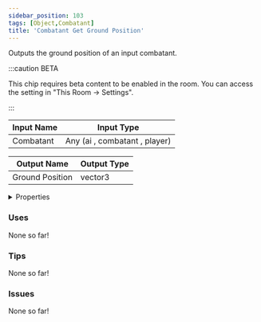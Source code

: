 ```yaml
---
sidebar_position: 103
tags: [Object,Combatant]
title: 'Combatant Get Ground Position'
---
```


Outputs the ground position of an input combatant.

:::caution BETA

This chip requires beta content to be enabled in the room. You can access the setting in "This Room -> Settings".

:::


<EsbSvg />

| Input Name | Input Type |
|-----------|-----------|
| Combatant | Any (ai , combatant , player) |

| Output Name | Output Type |
|-----------|-----------|
| Ground Position | vector3 |


<details>
  <summary>Properties</summary>
  <div>
    <div>
    <table>
      <thead>
        <tr>
          <th>Is beta required?</th>
          <th>✅</th>
        </tr>
        <tr>
          <th>Is this chip a trolling risk?</th>
          <th>❌</th>
        </tr>
        <tr>
          <th>Is this chip a role assignment risk?</th>
          <th>❌</th>
        </tr>
        <tr>
          <th>Chip UUID</th>
          <th>c0ee02f4-bbab-40ea-88a0-7441d7e7094c</th>
        </tr>
      </thead>
    </table>
    </div>
  </div>
</details>

### Uses

None so far!

### Tips

None so far!

### Issues

None so far!